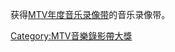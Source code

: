 获得[[MTV年度音乐录像带|MTV年度音乐录像带]]的音乐录像带。

{{DEFAULTSORT:Mtv Video Of The Year Award}}
[[Category:MTV音樂錄影帶大獎|Category:MTV音樂錄影帶大獎]]